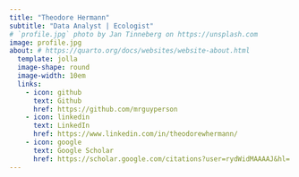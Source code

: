```yaml
---
title: "Theodore Hermann"
subtitle: "Data Analyst | Ecologist"
# `profile.jpg` photo by Jan Tinneberg on https://unsplash.com
image: profile.jpg
about: # https://quarto.org/docs/websites/website-about.html
  template: jolla
  image-shape: round
  image-width: 10em
  links:
    - icon: github
      text: Github
      href: https://github.com/mrguyperson
    - icon: linkedin
      text: LinkedIn
      href: https://www.linkedin.com/in/theodorewhermann/
    - icon: google
      text: Google Scholar
      href: https://scholar.google.com/citations?user=rydWidMAAAAJ&hl=
---
```

<!-- Get in touch! -->
<!-- {{< lipsum 1 >}}

## Education

**SUNY--ESF** \| Syracuse, New York, USA

PhD in Biology \| Aug 2010--Dec 2018

**Syracuse University** \| Syracuse, New York, USA

Master in Public Administration \| July 2012--June 2013

**Cornell University** \| Ithaca, New York, USA

Bachelor in Earth Science \| Aug 2005--May 2009

## Experience

Workplace \| Job title \| April 20XX - present -->